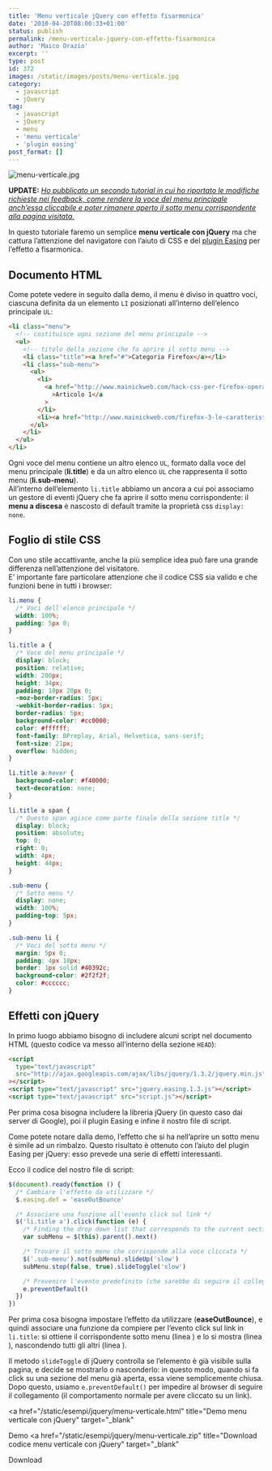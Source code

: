 ```yaml
---
title: 'Menu verticale jQuery con effetto fisarmonica'
date: '2010-04-20T08:00:33+01:00'
status: publish
permalink: /menu-verticale-jquery-con-effetto-fisarmonica
author: 'Maico Orazio'
excerpt: ''
type: post
id: 372
images: /static/images/posts/menu-verticale.jpg
category:
  - javascript
  - jQuery
tag:
  - javascript
  - jQuery
  - menu
  - 'menu verticale'
  - 'plugin easing'
post_format: []
---
```


![menu-verticale.jpg](/static/images/posts/menu-verticale.jpg)

**UPDATE:** <u>_Ho pubblicato un [secondo tutorial](/blog/menu-verticale-con-effetto-fisarmonica-versione-history/ 'Seconda versione del tutorial come realizzare un menu verticale con jQuery') in cui ho riportato le modifiche richieste nei feedback, come rendere la voce del menu principale anch’essa cliccabile e poter rimanere aperto il sotto menu corrispondente alla pagina visitata._</u>

In questo tutoriale faremo un semplice **menu verticale con jQuery** ma che cattura l’attenzione del navigatore con l’aiuto di CSS e del [plugin Easing](http://gsgd.co.uk/sandbox/jquery/easing/ 'jQuery Easing Plugin') per l’effetto a fisarmonica.

## Documento HTML

Come potete vedere in seguito dalla demo, il menu è diviso in quattro voci, ciascuna definita da un elemento `LI` posizionati all’interno dell’elenco principale `UL`:

```html
<li class="menu">
  <!-- costituisce ogni sezione del menu principale -->
  <ul>
    <!-- titolo della sezione che fa aprire il sotto menu -->
    <li class="title"><a href="#">Categoria Firefox</a></li>
    <li class="sub-menu">
      <ul>
        <li>
          <a href="http://www.mainickweb.com/hack-css-per-firefox-opera-safari-e-internet-explorer/"
            >Articolo 1</a
          >
        </li>
        <li><a href="http://www.mainickweb.com/firefox-3-le-caratteristiche/">Articolo 2</a></li>
      </ul>
    </li>
  </ul>
</li>
```

Ogni voce del menu contiene un altro elenco `UL`, formato dalla voce del menu principale (**li.title**) e da un altro elenco `UL` che rappresenta il sotto menu (**li.sub-menu**).  
All’interno dell’elemento `li.title` abbiamo un ancora a cui poi associamo un gestore di eventi jQuery che fa aprire il sotto menu corrispondente: il **menu a discesa** è nascosto di default tramite la proprietà css `display: none`.

## Foglio di stile CSS

Con uno stile accattivante, anche la più semplice idea può fare una grande differenza nell’attenzione del visitatore.  
E’ importante fare particolare attenzione che il codice CSS sia valido e che funzioni bene in tutti i browser:

```css
li.menu {
  /* Voci dell'elenco principale */
  width: 100%;
  padding: 5px 0;
}

li.title a {
  /* Voce del menu principale */
  display: block;
  position: relative;
  width: 200px;
  height: 34px;
  padding: 10px 20px 0;
  -moz-border-radius: 5px;
  -webkit-border-radius: 5px;
  border-radius: 5px;
  background-color: #cc0000;
  color: #ffffff;
  font-family: BPreplay, Arial, Helvetica, sans-serif;
  font-size: 21px;
  overflow: hidden;
}

li.title a:hover {
  background-color: #f40000;
  text-decoration: none;
}

li.title a span {
  /* Questo span agisce come parte finale della sezione title */
  display: block;
  position: absolute;
  top: 0;
  right: 0;
  width: 4px;
  height: 44px;
}

.sub-menu {
  /* Sotto menu */
  display: none;
  width: 100%;
  padding-top: 5px;
}

.sub-menu li {
  /* Voci del sotto menu */
  margin: 5px 0;
  padding: 4px 18px;
  border: 1px solid #40392c;
  background-color: #2f2f2f;
  color: #cccccc;
}
```

## Effetti con jQuery

In primo luogo abbiamo bisogno di includere alcuni script nel documento HTML (questo codice va messo all’interno della sezione `HEAD`):

```html
<script
  type="text/javascript"
  src="http://ajax.googleapis.com/ajax/libs/jquery/1.3.2/jquery.min.js"
></script>
<script type="text/javascript" src="jquery.easing.1.3.js"></script>
<script type="text/javascript" src="script.js"></script>
```

Per prima cosa bisogna includere la libreria jQuery (in questo caso dai server di Google), poi il plugin Easing e infine il nostro file di script.

Come potete notare dalla demo, l’effetto che si ha nell’aprire un sotto menu è simile ad un rimbalzo. Questo risultato è ottenuto con l’aiuto del plugin Easing per jQuery: esso prevede una serie di effetti interessanti.

Ecco il codice del nostro file di script:

```js
$(document).ready(function () {
  /* Cambiare l'effetto da utilizzare */
  $.easing.def = 'easeOutBounce'

  /* Associare una funzione all'evento click sul link */
  $('li.title a').click(function (e) {
    /* Finding the drop down list that corresponds to the current section: */
    var subMenu = $(this).parent().next()

    /* Trovare il sotto menu che corrisponde alla voce cliccata */
    $('.sub-menu').not(subMenu).slideUp('slow')
    subMenu.stop(false, true).slideToggle('slow')

    /* Prevenire l'evento predefinito (che sarebbe di seguire il collegamento) */
    e.preventDefault()
  })
})
```

Per prima cosa bisogna impostare l’effetto da utilizzare (**easeOutBounce**), e quindi associare una funzione da compiere per l’evento click sul link in `li.title`: si ottiene il corrispondente sotto menu (linea ) e lo si mostra (linea ), nascondendo tutti gli altri (linea ).

Il metodo `slideToggle` di jQuery controlla se l’elemento è già visibile sulla pagina, e decide se mostrarlo o nasconderlo: in questo modo, quando si fa click su una sezione del menu già aperta, essa viene semplicemente chiusa.  
Dopo questo, usiamo `e.preventDefault()` per impedire al browser di seguire il collegamento (il comportamento normale per avere cliccato su un link).

<a
  href="/static/esempi/jquery/menu-verticale.html"
  title="Demo menu verticale con jQuery"
  target="_blank"
>
  Demo
</a>
<a
  href="/static/esempi/jquery/menu-verticale.zip"
  title="Download codice menu verticale con jQuery"
  target="_blank"
>
  Download
</a>
